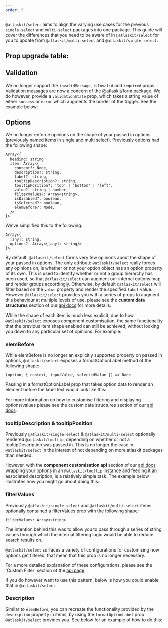 ```yaml
---
order: 5
---
```



`@atlaskit/select` aims to align the varying use cases for the previous `single-select` and `multi-select` packages
into one package. This guide will cover the differences that you need to be aware of in `@atlaskit/select`
for you to update from `@atlaskit/multi-select` and `@atlaskit/single-select`.

## Prop upgrade table:

<PropChanges data={propChanges} />

## Validation

We no longer support the `invalidMessage`, `isInvalid` and `required` props.
Validation messages are now a concern of the @atlaskit/form package.
We do however, provide a `validationState` prop, which takes a string value of either `success` or `error` which augments the border of the trigger.
See the example below:

<Example
  packageName="@atlaskit/select"
  Component={SelectValidation}
  title="validation example"
/>

## Options

We no longer enforce opinions on the shape of your passed in options (previously named items in single and multi select).
Previously options had the following shape:

```
Array<{
  heading: string
  item: Array<{
    content?: Node,
    description?: string,
    label?: string,
    tooltipDescription?: string,
    tooltipPosition?: 'top' | 'bottom' | 'left',
    value?: string | number,
    filterValues?: Array<string>,
    isDisabled?: boolean,
    isSelected?: boolean,
    elemBefore?: Node,
  }>
}>
```

We've simplified this to the following:

```
Array<{
  [any]: string,
  options?: Array<{[any]: string}>
}>
```

By default, `@atlaskit/select` forms very few opinions about the shape of your passed in options.
The only attribute `@atlaskit/select` really forces any opinions on, is whether or not your option object has an option property of its own.
This is used to identify whether or not a group hierarchy has been used, so that `@atlaskit/select` can augment our internal options map and render groups accordingly.
Otherwise, by default `@atlaskit/select` will filter based on the `value` property and render the specified `label` value.
However `@atlaskit/select` provides you with a series of props to augment this behaviour at multiple levels of use,
please see the **custom data structures** section of our [api docs](./code) for more details.

While the shape of each item is much less explicit, due to how `@atlaskit/select` exposes component customisation, the same functionality that the previous item shape enabled
can still be achieved, without locking you down to any particular set of opinions. For example:


### elemBefore

While elemBefore is no longer an explicitly supported property on passed in options,
`@atlaskit/select` exposes a formatOptionLabel method of the following shape:

```
(option, { context, inputValue, selectedValue }) => Node
```

Passing in a formatOptionLabel prop that takes option data to render an element before the label text would look like this:

<Example
  packageName="@atlaskit/select"
  Component={SelectElementBefore}
  title="Element Before example"
/>

For more information on how to customise filtering and displaying options/values please see the custom data structures section of our [api docs](./code).


### tooltipDescription & tooltipPosition

Previously `@atlaskit/single-select` & `@atlaskit/multi-select` optionally rendered `@atlaskit/tooltip`, depending on whether or not a tooltipDescription was passed in.
This is no longer the case in `@atlaskit/select` in the interest of not depending on more atlaskit packages than needed.

However, with the **component customisation api** section of our [api docs](./code) wrapping your options in an `@atlaskit/tooltip` instance
and feeding it an associated description, is a relatively simple task. The example below illustrates how you might go about doing this:

<Example
  packageName="@atlaskit/select"
  Component={SelectTooltip}
  title="Tooltip example"
/>

### filterValues

Previously `@atlaskit/single-select` and `@atlaskit/multi-select` items optionally contained a filterValues prop with the following shape:

```
filterValues: Array<string>
```

The intention behind this was to allow you to pass through a series of string values through which the internal filtering logic would be able to reduce search results on.

`@atlaskit/select` surfaces a variety of configurations for customising how
options get filtered, that mean that this prop is no longer necessary.

For a more detailed explanation of these configurations, please see the 'Custom Filter' section of the [api page](./code).

If you do however want to use this pattern, below is how you could enable that in `@atlaskit/select`.

<Example
  packageName="@atlaskit/select"
  Component={SelectFilterValues}
  title="FilterValues example"
/>

### Description

Similar to `elemBefore`, you can recreate the functionality provided by the `description` property in items,
by using the `formatOptionLabel` prop `@atlaskit/select` provides you. See below for an example of how to do this:

<Example
  packageName="@atlaskit/select"
  Component={SelectOptionWithDesc}
  title="options with description example"
/>
